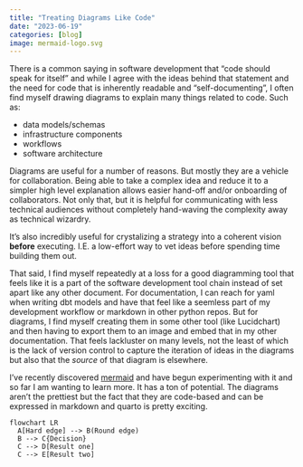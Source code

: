 ```yaml
---
title: "Treating Diagrams Like Code"
date: "2023-06-19"
categories: [blog]
image: mermaid-logo.svg
---
```


There is a common saying in software development that "code should speak for itself" and while I agree with the ideas behind that statement and the
need for code that is inherently readable and "self-documenting", I often find myself drawing diagrams to explain many things related to code. Such as:

- data models/schemas
- infrastructure components
- workflows
- software architecture

Diagrams are useful for a number of reasons. But mostly they are a vehicle for collaboration. Being able to take a complex idea and reduce it to a simpler
high level explanation allows easier hand-off and/or onboarding of collaborators. Not only that, but it is helpful for communicating with less technical
audiences without completely hand-waving the complexity away as technical wizardry. 

It's also incredibly useful for crystalizing a strategy into a coherent vision **before** executing. I.E. a low-effort way to vet ideas before spending time
building them out. 

That said, I find myself repeatedly at a loss for a good diagramming tool that feels like it is a part of the software development tool chain instead of set
apart like any other document. For documentation, I can reach for yaml when writing dbt models and have that feel like a seemless part of my development workflow
or markdown in other python repos. But for diagrams, I find myself creating them in some other tool (like Lucidchart) and then having to export them to an image
and embed that in my other documentation. That feels lackluster on many levels, not the least of which is the lack of version control to capture the iteration
of ideas in the diagrams but also that the *source* of that diagram is elsewhere.

I've recently discovered [mermaid](https://mermaid.js.org/#/) and have begun experimenting with it and so far I am wanting to learn more. It has a ton of 
potential. The diagrams aren't the prettiest but the fact that they are code-based and can be expressed in markdown and quarto is pretty exciting.

```mermaid
flowchart LR
  A[Hard edge] --> B(Round edge)
  B --> C{Decision}
  C --> D[Result one]
  C --> E[Result two]
```
